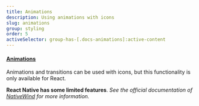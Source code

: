 ```yaml
---
title: Animations
description: Using animations with icons
slug: animations
group: styling
order: 5
activeSelector: group-has-[.docs-animations]:active-content
---
```


#### [Animations](https://tailwindcss.com/docs/animation)
Animations and transitions can be used with icons,
but this functionality is only available for React.

**React Native has some limited features**. _See the official documentation of [NativeWind](https://www.nativewind.dev/core-concepts/states) for more information._
